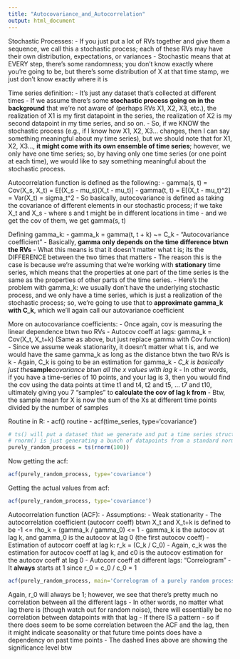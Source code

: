 ```yaml
---
title: "Autocovariance_and_Autocorrelation"
output: html_document
---
```


Stochastic Processes:
- If you just put a lot of RVs together and give them a sequence, we call this a stochastic process; each of these RVs may have their own distribution, expectations, or variances
   - Stochastic means that at EVERY step, there's some randomness; you don't know exactly where you're going to be, but there's some distribution of X at that time stamp, we just don't know exactly where it is

Time series definition:
- It's just any dataset that's collected at different times
- If we assume there's some **stochastic process going on in the background** that we're not aware of (perhaps RVs X1, X2, X3, etc.), the realization of X1 is my first datapoint in the series, the realization of X2 is my second datapoint in my time series, and so on.
- So, if we KNOW the stochastic process (e.g., if I know how X1, X2, X3... changes, then I can say something meaningful about my time series), but we should note that for X1, X2, X3..., **it might come with its own ensemble of time series**; however, we only have one time series; so, by having only one time series (or one point at each time), we would like to say something meaningful about the stochastic process.

Autocorrelation function is defined as the following:
- gamma(s, t) = Cov(X_s, X_t) = E[(X_s - mu_s)(X_t - mu_t)]
- gamma(t, t) = E[(X_t - mu_t)^2] = Var(X_t) = sigma_t^2
- So basically, autocovariance is defined as taking the covariance of different elements in our stochastic process; if we take X_t and X_s - where s and t might be in different locations in time - and we get the cov of them, we get gamma(s, t)

Defining gamma_k:
- gamma_k = gamma(t, t + k) ~= C_k
- "Autocovariance coefficient"
- Basically, **gamma only depends on the time difference btwn the RVs**
   - What this means is that it doesn't matter what t is; its the DIFFERENCE between the two times that matters
- The reason this is the case is because we're assuming that we're working with **stationary** time series, which means that the properties at one part of the time series is the same as the properties of other parts of the time series.
- Here's the problem with gamma_k: we usually don't have the underlying stochastic process, and we only have a time series, which is just a realization of the stochastic process; so, we're going to use that to **approximate gamma_k with C_k**, which we'll again call our autovariance coefficient



More on autocovariance coefficients:
- Once again, cov is measuring the linear dependence btwn two RVs
- Autocov coeff at lags: gamma_k = Cov(X_t, X_t+k)  (Same as above, but just replace gamma with Cov function)
- Since we assume weak stationarity, it doesn't matter what t is, and we would have the same gamma_k as long as the distance btwn the two RVs is k
- Again, C_k is going to be an estimation for gamma_k
   - *C_k is basically just the***sample***covariance btwn all the x values with lag k*
   - In other words, if you have a time-series of 10 points, and your lag is 3, then you would find the cov using the data points at time t1 and t4, t2 and t5, ... t7 and t10, ultimately giving you 7 "samples" to **calculate the cov of lag k from**
   - Btw, the sample mean for X is now the sum of the Xs at different time points divided by the number of samples

Routine in R:
- acf() routine
- acf(time_series, type='covariance')
```r
# ts() will put a dataset that we generate and put a time series structure on it
# rnorm() is just generating a bunch of datapoints from a standard normal distribution
purely_random_process = ts(rnorm(100))
```
Now getting the acf:
```r
acf(purely_random_process, type='covariance')
```
Getting the actual values from acf:
```r
acf(purely_random_process, type='covariance')
```



Autocorrelation function (ACF):
- Assumptions:
   - Weak stationarity
- The autocorrelation coefficient (autocorr coeff) btwn X_t and X_t+k is defined to be -1 <= rho_k = (gamma_k / gamma_0) <= 1
      - gamma_k is the autocov at lag k, and gamma_0 is the autocov at lag 0 (the first autocov coeff)
- Estimation of autocorr coeff at lag k: r_k = (C_k / C_0)
   - Again, c_k was the estimation for autocov coeff at lag k, and c0 is the autocov estimation for the autocov coeff at lag 0
- Autocorr coeff at different lags: "Correlogram"
- It **always** starts at 1 since r_0 = c_0 / c_0 = 1
```r
acf(purely_random_process, main='Correlogram of a purely random process')
```
Again, r_0 will always be 1; however, we see that there's pretty much no correlation between all the different lags
- In other words, no matter what lag there is (though watch out for random noise), there will essentially be no correlation between datapoints with that lag
- If there IS a pattern - so if there does seem to be some correlation between the ACF and the lag, then it might indicate seasonality or that future time points does have a dependency on past time points
- The dashed lines above are showing the significance level btw
   

















